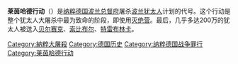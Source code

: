 {{expand|time=2013-09-23T03:13:39+00:00}}
{{unreferenced|time=2013-09-23T03:13:39+00:00}}
{{Infobox Holocaust Event
  |name    = 莱茵哈德行动
  |image     = Treblinka Concentration Camp sign by David Shankbone.jpg
  |caption  = 在[[以色列猶太大屠殺紀念館|以色列猶太大屠殺紀念館]]展出的特雷布林卡火车站标志
  |AKA            = {{lang-de|Aktion Reinhardt}}  <br />或者“Einsatz Reinhard”
  |location       =  {{tsl|en|Occupied Poland|德占波兰}}
  |date           =  1941年10月 - 1943年11月
  |incident_type  = 大规模[[滅絕營|灭绝]]
  |perpetrators   = {{tsl|en|Odilo Globocnik|奥迪罗·戈洛波尼克}}、{{tsl|en|Hermann Höfle|赫尔曼·怀夫勒}}、{{tsl|en|Richard Thomalla|理查德·托马拉}}、{{tsl|en|Erwin Lambert|艾尔文·兰伯特}}、{{tsl|en|Christian Wirth|克里斯蒂安·威尔特}}、[[海因里希·希姆莱|海因里希·希姆莱]]、[[弗朗茨·施坦格尔|弗朗茨·施坦格尔]]等
  |participants   = {{flag|Nazi Germany}}
  |organizations  =  [[秩序警察|秩序警察]]<br /> [[黨衛隊保安處|黨衛隊保安處]] <br />[[特拉夫尼基人|特拉夫尼基人]]
  |camp           = {{tsl|en|Bełżec extermination camp|别乌采什灭绝营}} <br /> [[索比布尔集中营|索比布尔集中营]] <br /> [[特雷布林卡灭绝营|特雷布林卡灭绝营]]<br/> 
'''另包括''':<br>
[[海烏姆諾|海烏姆諾]][[马伊达内克集中营|马伊达内克集中营]]
  |ghetto         = [[比亚韦斯托克|比亚韦斯托克]]、[[琴斯托霍瓦|琴斯托霍瓦]]、[[克拉科夫猶太人區|克拉科夫]]、[[卢布林|卢布林]]、[[罗兹_(波兰)|罗兹]]、[[华沙|华沙]]等地犹太区
  |victims        = 约200万
  |survivors      =
  |witnesses      =
  |documentation  =
  |memorials      = 各集中营遗址
  |notes          = 这是[[犹太人大屠杀|犹太人大屠杀]]最致命的阶段。
}}

'''莱茵哈德行动'''（{{lang-de|Aktion Reinhard或Einsatz Reinhard}}）是[[纳粹德国|纳粹德国]][[波兰总督府|波兰总督府]]屠杀[[波兰|波兰]][[犹太人|犹太人]]计划的代号。这个行动是整个犹太人大屠杀中最为致命的阶段，即使用[[灭绝营|灭绝营]]。最后，几乎多达200万的犹太人被送入[[贝尔赛克灭绝营|贝尔赛克]]、[[索比布尔集中营|索比布尔]]、[[特雷布林卡灭绝营|特雷布林卡]]。

{{The Holocaust sidebar}}

[[Category:納粹大屠殺|Category:納粹大屠殺]]
[[Category:德国历史|Category:德国历史]]
[[Category:纳粹德国战争罪行|Category:纳粹德国战争罪行]]
[[Category:莱茵哈德行动|Category:莱茵哈德行动]]
